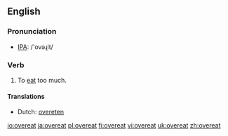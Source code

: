 ==English==
===Pronunciation===
*[[w:IPA|IPA]]: /'ovəɻit/

=== Verb ===
{{en-verb|overeats|overeating|overate|overeaten}}

# To [[eat]] too much.

====Translations====
*Dutch: [[overeten]]

[[io:overeat]]
[[ja:overeat]]
[[pl:overeat]]
[[fi:overeat]]
[[vi:overeat]]
[[uk:overeat]]
[[zh:overeat]]